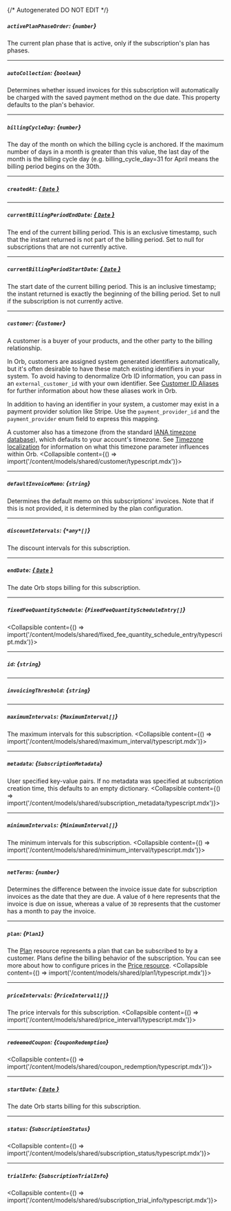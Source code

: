 {/* Autogenerated DO NOT EDIT  */}

##### `activePlanPhaseOrder`: *{`number`}*
The current plan phase that is active, only if the subscription's plan has phases.

---
##### `autoCollection`: *{`boolean`}*
Determines whether issued invoices for this subscription will automatically be charged with the saved payment method on the due date. This property defaults to the plan's behavior.

---
##### `billingCycleDay`: *{`number`}*
The day of the month on which the billing cycle is anchored. If the maximum number of days in a month is greater than this value, the last day of the month is the billing cycle day (e.g. billing_cycle_day\=31 for April means the billing period begins on the 30th.

---
##### `createdAt`: [*{ `Date` }*](https://developer.mozilla.org/en-US/docs/Web/JavaScript/Reference/Global_Objects/Date)

---
##### `currentBillingPeriodEndDate`: [*{ `Date` }*](https://developer.mozilla.org/en-US/docs/Web/JavaScript/Reference/Global_Objects/Date)
The end of the current billing period. This is an exclusive timestamp, such that the instant returned is not part of the billing period. Set to null for subscriptions that are not currently active.

---
##### `currentBillingPeriodStartDate`: [*{ `Date` }*](https://developer.mozilla.org/en-US/docs/Web/JavaScript/Reference/Global_Objects/Date)
The start date of the current billing period. This is an inclusive timestamp; the instant returned is exactly the beginning of the billing period. Set to null if the subscription is not currently active.

---
##### `customer`: *{`Customer`}*
A customer is a buyer of your products, and the other party to the billing relationship.

In Orb, customers are assigned system generated identifiers automatically, but it's often desirable to have these
match existing identifiers in your system. To avoid having to denormalize Orb ID information, you can pass in an
`external_customer_id` with your own identifier. See
[Customer ID Aliases](../guides/events\-and\-metrics/customer\-aliases) for further information about how these
aliases work in Orb.

In addition to having an identifier in your system, a customer may exist in a payment provider solution like
Stripe. Use the `payment_provider_id` and the `payment_provider` enum field to express this mapping.

A customer also has a timezone (from the standard [IANA timezone database](https://www.iana.org/time\-zones)), which
defaults to your account's timezone. See [Timezone localization](../guides/product\-catalog/timezones.md) for
information on what this timezone parameter influences within Orb.
<Collapsible content={() => import('/content/models/shared/customer/typescript.mdx')}>
</Collapsible>

---
##### `defaultInvoiceMemo`: *{`string`}*
Determines the default memo on this subscriptions' invoices. Note that if this is not provided, it is determined by the plan configuration.

---
##### `discountIntervals`: *{`*any*[]`}*
The discount intervals for this subscription.

---
##### `endDate`: [*{ `Date` }*](https://developer.mozilla.org/en-US/docs/Web/JavaScript/Reference/Global_Objects/Date)
The date Orb stops billing for this subscription.

---
##### `fixedFeeQuantitySchedule`: *{`FixedFeeQuantityScheduleEntry[]`}*
<Collapsible content={() => import('/content/models/shared/fixed_fee_quantity_schedule_entry/typescript.mdx')}>
</Collapsible>

---
##### `id`: *{`string`}*

---
##### `invoicingThreshold`: *{`string`}*

---
##### `maximumIntervals`: *{`MaximumInterval[]`}*
The maximum intervals for this subscription.
<Collapsible content={() => import('/content/models/shared/maximum_interval/typescript.mdx')}>
</Collapsible>

---
##### `metadata`: *{`SubscriptionMetadata`}*
User specified key\-value pairs. If no metadata was specified at subscription creation time, this defaults to an empty dictionary.
<Collapsible content={() => import('/content/models/shared/subscription_metadata/typescript.mdx')}>
</Collapsible>

---
##### `minimumIntervals`: *{`MinimumInterval[]`}*
The minimum intervals for this subscription.
<Collapsible content={() => import('/content/models/shared/minimum_interval/typescript.mdx')}>
</Collapsible>

---
##### `netTerms`: *{`number`}*
Determines the difference between the invoice issue date for subscription invoices as the date that they are due. A value of `0` here represents that the invoice is due on issue, whereas a value of `30` represents that the customer has a month to pay the invoice.

---
##### `plan`: *{`Plan1`}*
The [Plan](../guides/core\-concepts.mdx\#plan\-and\-price) resource represents a plan that can be subscribed to by a
customer. Plans define the billing behavior of the subscription. You can see more about how to configure prices
in the [Price resource](/reference/price).
<Collapsible content={() => import('/content/models/shared/plan1/typescript.mdx')}>
</Collapsible>

---
##### `priceIntervals`: *{`PriceInterval1[]`}*
The price intervals for this subscription.
<Collapsible content={() => import('/content/models/shared/price_interval1/typescript.mdx')}>
</Collapsible>

---
##### `redeemedCoupon`: *{`CouponRedemption`}*
<Collapsible content={() => import('/content/models/shared/coupon_redemption/typescript.mdx')}>
</Collapsible>

---
##### `startDate`: [*{ `Date` }*](https://developer.mozilla.org/en-US/docs/Web/JavaScript/Reference/Global_Objects/Date)
The date Orb starts billing for this subscription.

---
##### `status`: *{`SubscriptionStatus`}*
<Collapsible content={() => import('/content/models/shared/subscription_status/typescript.mdx')}>
</Collapsible>

---
##### `trialInfo`: *{`SubscriptionTrialInfo`}*
<Collapsible content={() => import('/content/models/shared/subscription_trial_info/typescript.mdx')}>
</Collapsible>

